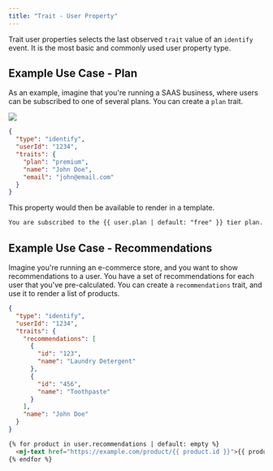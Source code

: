 ```yaml
---
title: "Trait - User Property"
---
```


Trait user properties selects the last observed `trait` value of an `identify` event. It is the most basic and commonly used user property type.

## Example Use Case - Plan

As an example, imagine that you're running a SAAS business, where users can be subscribed to one of several plans. You can create a `plan` trait.

<Frame>
  <img src="/images/plan-up.png" />
</Frame>

```json
{
  "type": "identify",
  "userId": "1234",
  "traits": {
    "plan": "premium",
    "name": "John Doe",
    "email": "john@email.com"
  }
}
```

This property would then be available to render in a template.

```html
You are subscribed to the {{ user.plan | default: "free" }} tier plan.
```

## Example Use Case - Recommendations

Imagine you're running an e-commerce store, and you want to show recommendations to a user. You have a set of recommendations for each user that you've pre-calculated. You can create a `recommendations` trait, and use it to render a list of products.

```json
{
  "type": "identify",
  "userId": "1234",
  "traits": {
    "recommendations": [
      {
        "id": "123",
        "name": "Laundry Detergent"
      },
      {
        "id": "456",
        "name": "Toothpaste"
      }
    ],
    "name": "John Doe"
  }
}
```


```html
{% for product in user.recommendations | default: empty %}
  <mj-text href="https://example.com/product/{{ product.id }}">{{ product.name }}</mj-text>
{% endfor %}
```